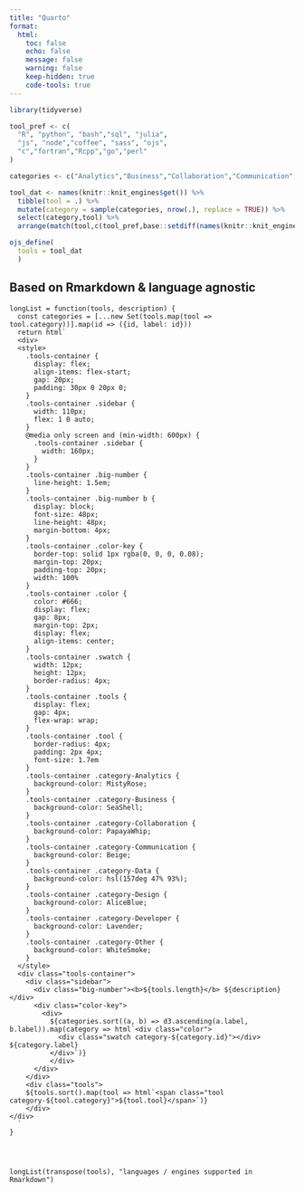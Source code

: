 ```yaml
---
title: "Quarto"
format:
  html:
    toc: false
    echo: false
    message: false
    warning: false
    keep-hidden: true
    code-tools: true
---
```


```r
library(tidyverse)

tool_pref <- c(
  "R", "python", "bash","sql", "julia",
  "js", "node","coffee", "sass", "ojs",
  "c","fortran","Rcpp","go","perl"
)

categories <- c("Analytics","Business","Collaboration","Communication","Data","Design","Developer","Other")

tool_dat <- names(knitr::knit_engines$get()) %>%
  tibble(tool = .) %>%
  mutate(category = sample(categories, nrow(.), replace = TRUE)) %>% 
  select(category,tool) %>% 
  arrange(match(tool,c(tool_pref,base::setdiff(names(knitr::knit_engines$get()),tool_pref))))

ojs_define(
  tools = tool_dat
  )
```




## Based on Rmarkdown & language agnostic

```ojs

longList = function(tools, description) {
  const categories = [...new Set(tools.map(tool => tool.category))].map(id => ({id, label: id}))
  return html`
  <div>
  <style>
    .tools-container {
      display: flex;
      align-items: flex-start;
      gap: 20px;
      padding: 30px 0 20px 0;
    }
    .tools-container .sidebar {
      width: 110px;
      flex: 1 0 auto;
    }
    @media only screen and (min-width: 600px) {
      .tools-container .sidebar {
        width: 160px;
      }
    }
    .tools-container .big-number {
      line-height: 1.5em;
    }
    .tools-container .big-number b {
      display: block;
      font-size: 48px;
      line-height: 48px;
      margin-bottom: 4px;
    }
    .tools-container .color-key {
      border-top: solid 1px rgba(0, 0, 0, 0.08);
      margin-top: 20px;
      padding-top: 20px;
      width: 100%
    }
    .tools-container .color {
      color: #666;
      display: flex;
      gap: 8px;
      margin-top: 2px;
      display: flex;
      align-items: center;
    }
    .tools-container .swatch {
      width: 12px;
      height: 12px;
      border-radius: 4px;
    }
    .tools-container .tools {
      display: flex;
      gap: 4px;
      flex-wrap: wrap;
    }
    .tools-container .tool {
      border-radius: 4px;
      padding: 2px 4px;
      font-size: 1.7em
    }
    .tools-container .category-Analytics {
      background-color: MistyRose;
    }
    .tools-container .category-Business {
      background-color: SeaShell;
    }
    .tools-container .category-Collaboration {
      background-color: PapayaWhip;
    }
    .tools-container .category-Communication {
      background-color: Beige;
    }
    .tools-container .category-Data {
      background-color: hsl(157deg 47% 93%);
    }
    .tools-container .category-Design {
      background-color: AliceBlue;
    }
    .tools-container .category-Developer {
      background-color: Lavender;
    }
    .tools-container .category-Other {
      background-color: WhiteSmoke;
    }
  </style>
  <div class="tools-container">
    <div class="sidebar">
      <div class="big-number"><b>${tools.length}</b> ${description}</div>
      <div class="color-key">
        <div>
          ${categories.sort((a, b) => d3.ascending(a.label, b.label)).map(category => html`<div class="color">
            <div class="swatch category-${category.id}"></div> ${category.label}
          </div>`)}
          </div>
      </div>
    </div>
    <div class="tools">
    ${tools.sort().map(tool => html`<span class="tool category-${tool.category}">${tool.tool}</span>`)}
    </div>
</div>
  `
}




longList(transpose(tools), "languages / engines supported in Rmarkdown")


```





